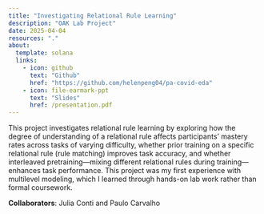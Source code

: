 ```yaml
---
title: "Investigating Relational Rule Learning"
description: "OAK Lab Project"
date: 2025-04-04
resources: "."
about: 
  template: solana
  links:
    - icon: github
      text: "Github"
      href: "https://github.com/helenpeng04/pa-covid-eda"
    - icon: file-earmark-ppt
      text: "Slides"
      href: /presentation.pdf
---
```


This project investigates relational rule learning by exploring how the degree of understanding of a relational rule affects participants’ mastery rates across tasks of varying difficulty, whether prior training on a specific relational rule (rule matching) improves task accuracy, and whether interleaved pretraining—mixing different relational rules during training—enhances task performance. This project was my first experience with multilevel modeling, which I learned through hands-on lab work rather than formal coursework.

**Collaborators**: Julia Conti and Paulo Carvalho
